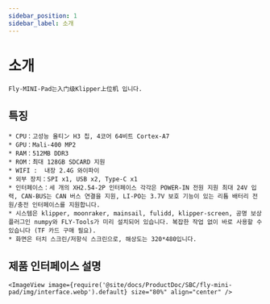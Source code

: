 ```yaml
---
sidebar_position: 1
sidebar_label: 소개
---
```


# 소개

    Fly-MINI-Pad는入门级Klipper上位机 입니다.

## 특징

    * CPU：고성능 올티ン H3 칩, 4코어 64비트 Cortex-A7
    * GPU：Mali-400 MP2
    * RAM：512MB DDR3
    * ROM：최대 128GB SDCARD 지원
    * WIFI :  내장 2.4G 와이파이
    * 외부 장치：SPI x1, USB x2, Type-C x1
    * 인터페이스：세 개의 XH2.54-2P 인터페이스 각각은 POWER-IN 전원 지원 최대 24V 입력, CAN-BUS는 CAN 버스 연결을 지원, LI-PO는 3.7V 보호 기능이 있는 리튬 배터리 전원/충전 인터페이스를 지원합니다.
    * 시스템은 klipper, moonraker, mainsail, fulidd, klipper-screen, 공명 보상 플러그인 numpy와 FLY-Tools가 미리 설치되어 있습니다. 복잡한 작업 없이 바로 사용할 수 있습니다 (TF 카드 구매 필요).
    * 화면은 터치 스크린/저항식 스크린으로, 해상도는 320*480입니다.

## 제품 인터페이스 설명

    <ImageView image={require('@site/docs/ProductDoc/SBC/fly-mini-pad/img/interface.webp').default} size="80%" align="center" />